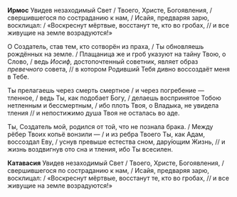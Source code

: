 **Ирмос** Увидев незаходимый Свет / Твоего, Христе, Богоявления, / свершившегося по состраданию к нам, / Исайя, предваряя зарю, восклицал: / «Воскреснут мёртвые, восстанут те, кто во гробах, // и все живущие на земле возрадуются!»

О Создатель, став тем, кто сотворён из праха, / Ты обновляешь рождённых на земле. / Плащаница же и гроб указуют на тайну Твою, о Слово, / ведь *Иосиф,* достопочтенный советник, являет образ *превечного* совета, // в котором Родивший Тебя дивно воссоздаёт меня в Тебе.

Ты прелагаешь через смерть смертное / и через погребение — тленное, / ведь Ты, как подобает Богу, / делаешь воспринятое Тобою нетленным и бессмертным, / ибо плоть Твоя, о Владыка, не увидела тления // и непостижимо душа Твоя не осталась во аде.

Ты, Создатель мой, родился от той, что не познала брака. / Между рёбер Твоих копьё вонзили — / и из ребра Твоего Ты, как Адам, воссоздал Еву, / уснув превыше естества сном, дару́ющим Жизнь, // и жизнь воздвигнув ото сна и тления, ибо Ты всесилен.

**Катавасия** Увидев незаходимый Свет / Твоего, Христе, Богоявления, / свершившегося по состраданию к нам, / Исайя, предваряя зарю, восклицал: / «Воскреснут мёртвые, восстанут те, кто во гробах, // и все живущие на земле возрадуются!»

